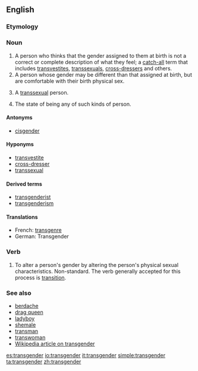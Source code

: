 {{wikipedia}}
==English==

===Etymology===
{{prefix|trans|gender}}

===Noun===
{{en-noun}}

# A person who thinks that the gender assigned to them at birth is not a correct or complete description of what they feel; a [[catch-all]] term that includes [[transvestite]]s, [[transsexual]]s, [[cross-dresser]]s and others.
# A person whose gender may be different than that assigned at birth, but are comfortable with their birth physical sex.
# {{euphemism}} A [[transsexual]] person.
# The state of being any of such kinds of person.

====Antonyms====
* [[cisgender]]

====Hyponyms====
* [[transvestite]]
* [[cross-dresser]]
* [[transsexual]]

====Derived terms====
* [[transgenderist]]
* [[transgenderism]]

====Translations====
* French: [[transgenre]]
* German: Transgender <!--noun?-->

===Verb===
{{en-verb}}

# To alter a person's gender by altering the person's physical sexual characteristics. Non-standard. The verb generally accepted for this process is [[transition]].

===See also===
* [[berdache]]
* [[drag queen]]
* [[ladyboy]]
* [[shemale]]
* [[transman]]
* [[transwoman]]
* [[w:Transgender|Wikipedia article on transgender]]

[[es:transgender]]
[[io:transgender]]
[[it:transgender]]
[[simple:transgender]]
[[ta:transgender]]
[[zh:transgender]]